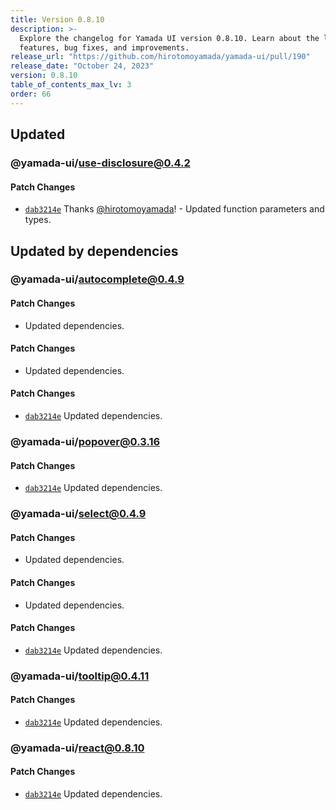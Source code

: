 ```yaml
---
title: Version 0.8.10
description: >-
  Explore the changelog for Yamada UI version 0.8.10. Learn about the latest
  features, bug fixes, and improvements.
release_url: "https://github.com/hirotomoyamada/yamada-ui/pull/190"
release_date: "October 24, 2023"
version: 0.8.10
table_of_contents_max_lv: 3
order: 66
---
```


## Updated

### @yamada-ui/use-disclosure@0.4.2

#### Patch Changes

- [`dab3214e`](https://github.com/hirotomoyamada/yamada-ui/commit/dab3214eef5c98e54889ee5c1d0899c7a5189713) Thanks [@hirotomoyamada](https://github.com/hirotomoyamada)! - Updated function parameters and types.

## Updated by dependencies

### @yamada-ui/autocomplete@0.4.9

#### Patch Changes

- Updated dependencies.

#### Patch Changes

- Updated dependencies.

#### Patch Changes

- [`dab3214e`](https://github.com/hirotomoyamada/yamada-ui/commit/dab3214eef5c98e54889ee5c1d0899c7a5189713) Updated dependencies.

### @yamada-ui/popover@0.3.16

#### Patch Changes

- [`dab3214e`](https://github.com/hirotomoyamada/yamada-ui/commit/dab3214eef5c98e54889ee5c1d0899c7a5189713) Updated dependencies.

### @yamada-ui/select@0.4.9

#### Patch Changes

- Updated dependencies.

#### Patch Changes

- Updated dependencies.

#### Patch Changes

- [`dab3214e`](https://github.com/hirotomoyamada/yamada-ui/commit/dab3214eef5c98e54889ee5c1d0899c7a5189713) Updated dependencies.

### @yamada-ui/tooltip@0.4.11

#### Patch Changes

- [`dab3214e`](https://github.com/hirotomoyamada/yamada-ui/commit/dab3214eef5c98e54889ee5c1d0899c7a5189713) Updated dependencies.

### @yamada-ui/react@0.8.10

#### Patch Changes

- [`dab3214e`](https://github.com/hirotomoyamada/yamada-ui/commit/dab3214eef5c98e54889ee5c1d0899c7a5189713) Updated dependencies.
